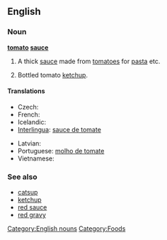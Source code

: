 ==English==

===Noun===
'''[[tomato]] [[sauce]]'''

# A thick [[sauce]] made from [[tomato]]es for [[pasta]] etc.
# {{British|Australia|New Zealand}} Bottled tomato [[ketchup]].

====Translations====
{{trans-top|pasta sauce}}
* Czech: {{t|cs|rajská omáčka|f}}
* French: {{t+|fr|sauce tomate|f}}
* Icelandic: {{t+|is|tómatsósa|f}}
* [[Interlingua]]: [[sauce de tomate]]
{{trans-mid}}
* Latvian: {{t-|lv|tomātu mērce|f|xs=Latvian}}
* Portuguese: [[molho de tomate]] {{m}}
* Vietnamese: {{t|vi|nước xốt cà chua}}
{{trans-bottom}}

===See also===
* [[catsup]]
* [[ketchup]]
* [[red sauce]]
* [[red gravy]]

[[Category:English nouns]]
[[Category:Foods]]